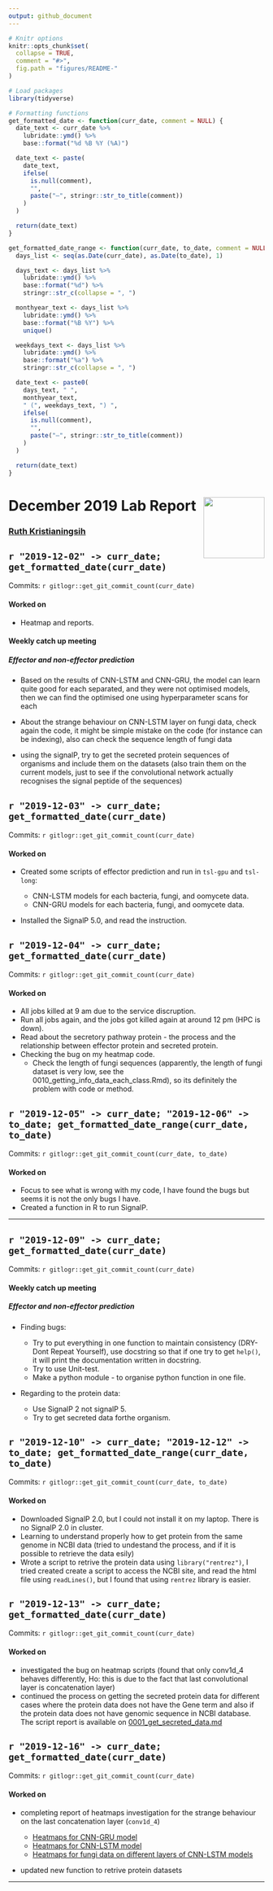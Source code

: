```yaml
---
output: github_document
---
```


```r
# Knitr options
knitr::opts_chunk$set(
  collapse = TRUE,
  comment = "#>",
  fig.path = "figures/README-"
)

# Load packages
library(tidyverse)

# Formatting functions
get_formatted_date <- function(curr_date, comment = NULL) {
  date_text <- curr_date %>%
    lubridate::ymd() %>%
    base::format("%d %B %Y (%A)")

  date_text <- paste(
    date_text,
    ifelse(
      is.null(comment),
      "",
      paste("–", stringr::str_to_title(comment))
    )
  )

  return(date_text)
}

get_formatted_date_range <- function(curr_date, to_date, comment = NULL) {
  days_list <- seq(as.Date(curr_date), as.Date(to_date), 1)

  days_text <- days_list %>%
    lubridate::ymd() %>%
    base::format("%d") %>%
    stringr::str_c(collapse = ", ")

  monthyear_text <- days_list %>%
    lubridate::ymd() %>%
    base::format("%B %Y") %>%
    unique()

  weekdays_text <- days_list %>%
    lubridate::ymd() %>%
    base::format("%a") %>%
    stringr::str_c(collapse = ", ")

  date_text <- paste0(
    days_text, " ",
    monthyear_text,
    " (", weekdays_text, ") ",
    ifelse(
      is.null(comment),
      "",
      paste("–", stringr::str_to_title(comment))
    )
  )

  return(date_text)
}

```

# December 2019 Lab Report <img src="figures/tsl-logo.png" align="right" width="120" />

### [Ruth Kristianingsih](https://github.com/ruthkr)


##  `r "2019-12-02" -> curr_date; get_formatted_date(curr_date)`

Commits: `r gitlogr::get_git_commit_count(curr_date)`

#### Worked on

- Heatmap and reports.

#### Weekly catch up meeting

##### Effector and non-effector prediction

- Based on the results of CNN-LSTM and CNN-GRU, the model can learn quite good for each separated, and they were not optimised models, then we can find the optimised one using hyperparameter scans for each

- About the strange behaviour on CNN-LSTM layer on fungi data, check again the code, it might be simple mistake on the code (for instance can be indexing), also can check the sequence length of fungi data

- using the signalP, try to get the secreted protein sequences of organisms and include them on the datasets (also train them on the current models, just to see if the convolutional network actually recognises the signal peptide of the sequences)


##  `r "2019-12-03" -> curr_date; get_formatted_date(curr_date)`

Commits: `r gitlogr::get_git_commit_count(curr_date)`

#### Worked on

- Created some scripts of effector prediction and run in `tsl-gpu` and `tsl-long`:

  - CNN-LSTM models for each bacteria, fungi, and oomycete data.
  - CNN-GRU models for each bacteria, fungi, and oomycete data.

- Installed the SignalP 5.0, and read the instruction.


##  `r "2019-12-04" -> curr_date; get_formatted_date(curr_date)`

Commits: `r gitlogr::get_git_commit_count(curr_date)`

#### Worked on

- All jobs killed at 9 am due to the service discruption.
- Run all jobs again, and the jobs got killed again at around 12 pm (HPC is down).
- Read about the secretory pathway protein - the process and the relationship between effector protein and secreted protein.
- Checking the bug on my heatmap code.
  - Check the length of fungi sequences (apparently, the length of fungi dataset is very low, see the 0010_getting_info_data_each_class.Rmd), so its definitely the problem with code or method.
  

##  `r "2019-12-05" -> curr_date; "2019-12-06" -> to_date; get_formatted_date_range(curr_date, to_date)`

Commits: `r gitlogr::get_git_commit_count(curr_date, to_date)`

#### Worked on

- Focus to see what is wrong with my code, I have found the bugs but seems it is not the only bugs I have. 
- Created a function in R to run SignalP.


***


##  `r "2019-12-09" -> curr_date; get_formatted_date(curr_date)`

Commits: `r gitlogr::get_git_commit_count(curr_date)`

#### Weekly catch up meeting

##### Effector and non-effector prediction

- Finding bugs:

  - Try to put everything in one function to maintain consistency (DRY-Dont Repeat Yourself), use docstring so that if one try to get `help()`, it will print the documentation written in docstring.
  - Try to use Unit-test.
  - Make a python module - to organise python function in one file.
  
- Regarding to the protein data:

  - Use SignalP 2 not signalP 5.
  - Try to get secreted data forthe organism.


##  `r "2019-12-10" -> curr_date; "2019-12-12" -> to_date; get_formatted_date_range(curr_date, to_date)`

Commits: `r gitlogr::get_git_commit_count(curr_date, to_date)`

#### Worked on

- Downloaded SignalP 2.0, but I could not install it on my laptop. There is no SignalP 2.0 in cluster. 
- Learning to understand properly how to get protein from the same genome in NCBI data (tried to undestand the process, and if it is possible to retrieve the data esily)
- Wrote a script to retrive the protein data using `library("rentrez")`, I tried created create a script to access the NCBI site, and read the html file using `readLines()`, but I found that using `rentrez` library is easier. 


##  `r "2019-12-13" -> curr_date; get_formatted_date(curr_date)`

Commits: `r gitlogr::get_git_commit_count(curr_date)`

#### Worked on

- investigated the bug on heatmap scripts (found that only conv1d_4 behaves differently, Ho: this is due to the fact that last convolutional layer is concatenation layer)
- continued the process on getting the secreted protein data for different cases where the protein data does not have the Gene term and also if the protein data does not have genomic sequence in NCBI database. The script report is available on [0001_get_secreted_data.md](https://github.com/TeamMacLean/ruth-effectors-prediction/blob/master/reports/getting-data-secreted/0001_get_secreted_data.md)

##  `r "2019-12-16" -> curr_date; get_formatted_date(curr_date)`

Commits: `r gitlogr::get_git_commit_count(curr_date)`

#### Worked on

- completing report of heatmaps investigation for the strange behaviour on the last concatenation layer (`conv1d_4`)
  
  - [Heatmaps for CNN-GRU model](https://github.com/TeamMacLean/ruth-effectors-prediction/blob/master/scripts/jupyter-note/heatmaps/heatmap_cnn_gru.ipynb)
  - [Heatmaps for CNN-LSTM model](https://github.com/TeamMacLean/ruth-effectors-prediction/blob/master/scripts/jupyter-note/heatmaps/heatmap_cnn_lstm.ipynb)
  - [Heatmaps for fungi data on different layers of CNN-LSTM models](https://github.com/TeamMacLean/ruth-effectors-prediction/blob/master/scripts/jupyter-note/heatmaps/fungi-test/heatmap_cnn_lstm_fungi_test.ipynb)
  
- updated new function to retrive protein datasets


***

